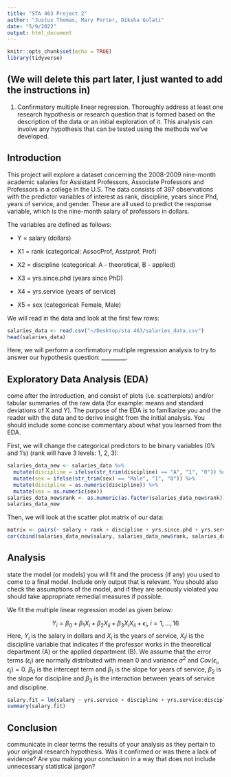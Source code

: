 ```yaml
---
title: "STA 463 Project 2"
author: "Justus Thomas, Mary Porter, Diksha Gulati"
date: "5/9/2022"
output: html_document
---
```


```r
knitr::opts_chunk$set(echo = TRUE)
library(tidyverse)
```

## (We will delete this part later, I just wanted to add the instructions in)

1. Confirmatory multiple linear regression. Thoroughly address at least one research hypothesis or research question that is formed based on the description of the data or an initial exploration of it. This analysis can involve any hypothesis that can be tested using the methods we’ve developed.

## Introduction
This project will explore a dataset concerning the 2008-2009 nine-month academic salaries for Assistant Professors, Associate Professors and Professors in a college in the U.S. The data consists of 397 observations with the predictor variables of interest as rank, discipline, years since Phd, years of service, and gender. These are all used to predict the response variable, which is the nine-month salary of professors in dollars.

The variables are defined as follows:

  * Y = salary (dollars)

  * X1 = rank (categorical: AssocProf, Asstprof, Prof)

  * X2 = discipline (categorical: A - theoretical, B - applied)

  * X3 = yrs.since.phd (years since PhD)

  * X4 = yrs.service (years of service)
  
  * X5 = sex (categorical: Female, Male) 

We will read in the data and look at the first few rows:
```r
salaries_data <- read.csv("~/Desktop/sta 463/salaries_data.csv")
head(salaries_data)
```

Here, we will perform a confirmatory multiple regression analysis to try to answer our hypothesis question: _________.

## Exploratory Data Analysis (EDA)
come after the introduction, and consist of plots (i.e. scatterplots) and/or tabular summaries of the raw data (for example: means and standard deviations of X and Y). The purpose of the EDA is to familiarize you and the reader with the data and to derive insight from the initial analysis. You should include some concise commentary about what you learned from the EDA.

First, we will change the categorical predictors to be binary variables (0's and 1's) (rank will have 3 levels: 1, 2, 3):
```r
salaries_data_new <- salaries_data %>%
  mutate(discipline = ifelse(str_trim(discipline) == "A", "1", "0")) %>%
  mutate(sex = ifelse(str_trim(sex) == "Male", "1", "0")) %>% 
  mutate(discipline = as.numeric(discipline)) %>% 
  mutate(sex = as.numeric(sex))
salaries_data_new$rank <- as.numeric(as.factor(salaries_data_new$rank))
salaries_data_new
```

Then, we will look at the scatter plot matrix of our data:
```r
matrix <- pairs(~ salary + rank + discipline + yrs.since.phd + yrs.service + as.numeric(sex), data = salaries_data_new)
cor(cbind(salaries_data_new$salary, salaries_data_new$rank, salaries_data_new$discipline, salaries_data_new$yrs.since.phd, salaries_data_new$yrs.service, salaries_data_new$sex))
```

## Analysis
state the model (or models) you will fit and the process (if any) you used to come to a final model. Include only output that is relevant. You should also check the assumptions of the model, and if they are seriously violated you should take appropriate remedial measures if possible.

We fit the multiple linear regression model as given below:

$$Y_i=\beta_0+\beta_1X_i+\beta_2X_{ii} + \beta_3X_iX_{ii}+\epsilon_i,\ i=1,...,16$$
Here, $Y_i$ is the salary in dollars and $X_i$ is the years of service, $X_ii$ is the discipline variable that indicates if the professor works in the theoretical department (A) or the applied department (B). 
We assume that the error terms ($\epsilon_i$) are normally distributed with mean 0 and variance $\sigma^2$ and $Cov(\epsilon_i,\epsilon_j) = 0$. 
$\beta_0$ is the intercept term and $\beta_1$ is the slope for years of service, $\beta_2$ is the slope for discipline and $\beta_3$ is the interaction between years of service and discipline.

```r
salary.fit = lm(salary ~ yrs.service + discipline + yrs.service:discipline, data = salaries_data)
summary(salary.fit)
```

## Conclusion
communicate in clear terms the results of your analysis as they pertain to your original research hypothesis. Was it confirmed or was there a lack of evidence? Are you making your conclusion in a way that does not include unnecessary statistical jargon?
